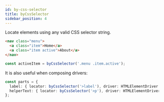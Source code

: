 ```yaml
---
id: by-css-selector
title: byCssSelector
sidebar_position: 4
---
```


Locate elements using any valid CSS selector string.

```html title="Menu.tsx"
<nav class="menu">
  <a class="item">Home</a>
  <a class="item active">About</a>
</nav>
```

```ts
const activeItem = byCssSelector('.menu .item.active');
```

It is also useful when composing drivers:

```ts
const parts = {
  label: { locator: byCssSelector('>label'), driver: HTMLElementDriver },
  helperText: { locator: byCssSelector('>p'), driver: HTMLElementDriver },
};
```

